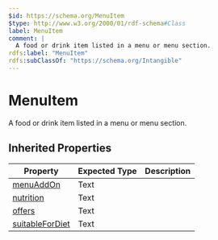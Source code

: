 ```yaml
---
$id: https://schema.org/MenuItem
$type: http://www.w3.org/2000/01/rdf-schema#Class
label: MenuItem
comment: |
  A food or drink item listed in a menu or menu section.
rdfs:label: "MenuItem"
rdfs:subClassOf: "https://schema.org/Intangible"
---
```


# MenuItem

A food or drink item listed in a menu or menu section.

## Inherited Properties

| Property | Expected Type | Description |
| --- | --- | --- |
| [menuAddOn](https://schema.org/menuAddOn) | Text |  |
| [nutrition](https://schema.org/nutrition) | Text |  |
| [offers](https://schema.org/offers) | Text |  |
| [suitableForDiet](https://schema.org/suitableForDiet) | Text |  |

